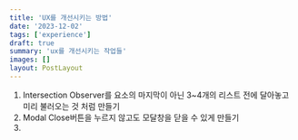 ```yaml
---
title: 'UX를 개선시키는 방법'
date: '2023-12-02'
tags: ['experience']
draft: true
summary: 'ux를 개선시키는 작업들'
images: []
layout: PostLayout
---
```


1. Intersection Observer를 요소의 마지막이 아닌 3~4개의 리스트 전에 달아놓고 미리 불러오는 것 처럼 만들기
2. Modal Close버튼을 누르지 않고도 모달창을 닫을 수 있게 만들기
3.
